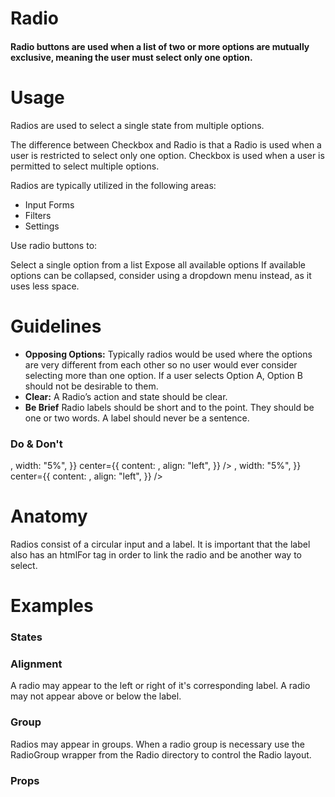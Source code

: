 
<Meta title="Data Entry|Selection Controls/Radio" component={Radio} />

# Radio

#### Radio buttons are used when a list of two or more options are mutually exclusive, meaning the user must select only one option.

<Preview withToolbar>
  <Story name="Standard">
    <Radio id="radio" name="standard" label="Radio" />
  </Story>
</Preview>

# Usage

Radios are used to select a single state from multiple options.

The difference between Checkbox and Radio is that a Radio is used when a user is restricted to select only one option. Checkbox is used when a user is permitted to select multiple options.

Radios are typically utilized in the following areas:

- Input Forms
- Filters
- Settings

Use radio buttons to:

Select a single option from a list
Expose all available options
If available options can be collapsed, consider using a dropdown menu instead, as it uses less space.

# Guidelines

- **Opposing Options:**
  Typically radios would be used where the options are very different from each other so no user would ever consider selecting more than one option. If a user selects Option A, Option B should not be desirable to them.
- **Clear:**
  A Radio’s action and state should be clear.
- **Be Brief**
  Radio labels should be short and to the point. They should be one or two words. A label should never be a sentence.

### Do & Don't

<Preview>
  <Story name="Guidelines">
    <React.Fragment>
      <Bar
        padding="2x"
        contentAlign="center"
        left={{
          content: <Icon icon="check" variant="success" size="lg" />,
          width: "5%",
        }}
        center={{
          content: <Radio id="brief" name="guidelines" label="Brief Label" />,
          align: "left",
        }}
      />
      <Bar
        padding="2x"
        contentAlign="center"
        left={{
          content: <Icon icon="close" variant="alert" size="lg" />,
          width: "5%",
        }}
        center={{
          content: <Radio id="long" name="guidelines" label="Radio with a long label because you cannot be concise with your words." />,
          align: "left",
        }}
      />
    </React.Fragment>
  </Story>
</Preview>

# Anatomy

Radios consist of a circular input and a label. It is important that the label also has an htmlFor tag in order to link the radio and be another way to select.

<!-- ## Behavior -->

# Examples

### States

<!-- We can drop it in a `Preview` to get a code snippet: -->

<Preview>
  <Story name="States">
    <Grid>
      <Radio id="Selected" name="states" label="Selected" checked />
      <Radio id="Unselected" name="states" label="Unselected" />
      <Radio id="Disabled" name="states" label="Disabled" disabled />
    </Grid>
  </Story>
</Preview>

### Alignment

A radio may appear to the left or right of it's corresponding label. A radio may not appear above or below the label.

<Preview>
  <Story name="Alignment">
    <Grid>
      <Radio id="Left Aligned" name="alignment" label="Left Aligned" />
      <Radio id="Right Aligned" name="alignment" label="Right Aligned" align="right" />
    </Grid>
  </Story>
</Preview>

### Group

Radios may appear in groups. When a radio group is necessary use the RadioGroup wrapper from the Radio directory to control the Radio layout.

<Preview>
  <Story name="Radio Group">
    <Form>
      <FormSection title="Radio Group (2 Columns)">
        <RadioGroup columns="2">
          <Radio id="radio-1" name="radio-group" value="1" label="Radio 1" />
          <Radio id="radio-2" name="radio-group" value="2" label="Radio 2" />
          <Radio id="radio-3" name="radio-group" value="3" label="Radio 3" />
          <Radio id="radio-4" name="radio-group" value="4" label="Radio 4" />
        </RadioGroup>
      </FormSection>
    </Form>
  </Story>
</Preview>

### Props

<Props of={Radio} />
